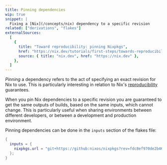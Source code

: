 ```yaml
---
title: Pinning dependencies
wip: true
snippet: |
  Fixing a [Nix](/concepts/nix) dependency to a specific revision
related: ["derivations", "flakes"]
externalSources:
  [
    {
      title: "Toward reproducibility: pinning Nixpkgs",
      href: "https://nix.dev/tutorials/first-steps/towards-reproducibility-pinning-nixpkgs",
      source: { title: "nix.dev", href: "https://nix.dev" },
    },
  ]
---
```


_Pinning_ a dependency refers to the act of specifying an exact revision for Nix to use.
This is particularly interesting in relation to Nix's [reproducibility](/concepts/reproducibility) guarantees.

When you pin Nix dependencies to a specific revision you are guaranteed to get the same outputs of builds, based on the same inputs, which cannot change.
This is particularly useful when sharing environments between different developers, or between a development and production environment.

Pinning dependencies can be done in the `inputs` section of the flakes file:

```nix
{
  inputs = {
    nixpkgs.url = "git+https://github:nixos/nixpkgs?rev=fdc8ef970de2b4634e1b3dca296e1ed918459a9e";
  };
}
```
